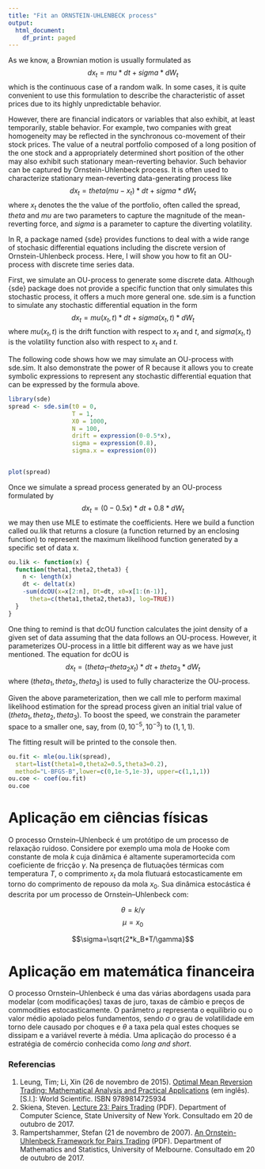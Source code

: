 ```yaml
---
title: "Fit an ORNSTEIN-UHLENBECK process"
output:
  html_document:
    df_print: paged
---
```


As we know, a Brownian motion is usually formulated as $$dx_t = mu*dt+sigma*dW_t$$ which is the continuous case of a random walk. In some cases, it is quite convenient to use this formulation to describe the characteristic of asset prices due to its highly unpredictable behavior.

However, there are financial indicators or variables that also exhibit, at least temporarily, stable behavior. For example, two companies with great homogeneity may be reflected in the synchronous co-movement of their stock prices. The value of a neutral portfolio composed of a long position of the one stock and a appropriately determined short position of the other may also exhibit such stationary mean-reverting behavior. Such behavior can be captured by Ornstein-Uhlenbeck process. It is often used to characterize stationary mean-reverting data-generating process like $$dx_t = theta (mu-x_t)*dt + sigma*dW_t$$ where $x_t$ denotes the the value of the portfolio, often called the spread, $theta$ and $mu$ are two parameters to capture the magnitude of the mean-reverting force, and $sigma$ is a parameter to capture the diverting volatility.

In R, a package named {sde} provides functions to deal with a wide range of stochasic differential equations including the discrete version of Ornstein-Uhlenbeck process. Here, I will show you how to fit an OU-process with discrete time series data.

First, we simulate an OU-process to generate some discrete data. Although {sde} package does not provide a specific function that only simulates this stochastic process, it offers a much more general one. sde.sim is a function to simulate any stochastic differential equation in the form $$dx_t = mu(x_t,t)*dt + sigma(x_t,t)*dW_t$$ where $mu(x_t,t)$ is the drift function with respect to $x_t$ and $t$, and $sigma(x_t,t)$ is the volatility function also with respect to $x_t$ and $t$.

The following code shows how we may simulate an OU-process with sde.sim. It also demonstrate the power of R because it allows you to create symbolic expressions to represent any stochastic differential equation that can be expressed by the formula above.

```r

library(sde)
spread <- sde.sim(t0 = 0,
                  T = 1,
                  X0 = 1000,
                  N = 100,
                  drift = expression(0-0.5*x),
                  sigma = expression(0.8),
                  sigma.x = expression(0))


plot(spread)

```

Once we simulate a spread process generated by an OU-process formulated by $$dx_t = (0-0.5x)*dt + 0.8*dW_t$$ we may then use MLE to estimate the coefficients. Here we build a function called ou.lik that returns a closure (a function returned by an enclosing function) to represent the maximum likelihood function generated by a specific set of data x.

```r
ou.lik <- function(x) {
  function(theta1,theta2,theta3) {
    n <- length(x)
    dt <- deltat(x)
    -sum(dcOU(x=x[2:n], Dt=dt, x0=x[1:(n-1)],
      theta=c(theta1,theta2,theta3), log=TRUE))
  }
}
```

One thing to remind is that dcOU function calculates the joint density of a given set of data assuming that the data follows an OU-process. However, it parameterizes OU-process in a little bit different way as we have just mentioned. The equation for dcOU is $$dx_t = (theta_1 – theta_2 x_t)*dt + theta_3*dW_t$$ where $(theta_1,theta_2,theta_3)$ is used to fully characterize the OU-process.

Given the above parameterization, then we call mle to perform maximal likelihood estimation for the spread process given an initial trial value of $(theta_1,theta_2,theta_3)$. To boost the speed, we constrain the parameter space to a smaller one, say, from $(0,10^{-5},10^{-3})$ to $(1,1,1)$.

The fitting result will be printed to the console then.

```r
ou.fit <- mle(ou.lik(spread),
  start=list(theta1=0,theta2=0.5,theta3=0.2),
  method="L-BFGS-B",lower=c(0,1e-5,1e-3), upper=c(1,1,1))
ou.coe <- coef(ou.fit)
ou.coe
```

# Aplicação em ciências físicas

O processo Ornstein–Uhlenbeck é um protótipo de um processo de relaxação ruidoso. Considere por exemplo uma mola de Hooke com constante de mola $k$ cuja dinâmica é altamente superamortecida com coeficiente de fricção $\gamma$. Na presença de flutuações térmicas com temperatura $T$, o comprimento $x_t$ da mola flutuará estocasticamente em torno do comprimento de repouso da mola $x_0$. Sua dinâmica estocástica é descrita por um processo de Ornstein–Uhlenbeck com:

$$\theta=k/\gamma$$
$$\mu=x_0$$

$$\sigma=\sqrt{2*k_B*T/\gamma}$$

# Aplicação em matemática financeira

O processo Ornstein–Uhlenbeck é uma das várias abordagens usada para modelar (com modificações) taxas de juro, taxas de câmbio e preços de commodities estocasticamente. O parâmetro $\mu$ representa o equilíbrio ou o valor médio apoiado pelos fundamentos, sendo $\sigma$ o grau de volatilidade em torno dele causado por choques e $\theta$ a taxa pela qual estes choques se dissipam e a variável reverte à média. Uma aplicação do processo é a estratégia de comércio conhecida como *long and short*.

### Referencias

1. Leung, Tim; Li, Xin (26 de novembro de 2015). [Optimal Mean Reversion Trading: Mathematical Analysis and Practical Applications](https://books.google.com.br/books/about/Optimal_Mean_Reversion_Trading.html?id=b2HFCwAAQBAJ&redir_esc=y) (em inglês). [S.l.]: World Scientific. ISBN 9789814725934
1. Skiena, Steven. [Lecture 23: Pairs Trading](http://www3.cs.stonybrook.edu/~skiena/691/lectures/lecture23.pdf) (PDF). Department of Computer Science, State University of New York. Consultado em 20 de outubro de 2017.
1. Rampertshammer, Stefan (21 de novembro de 2007). [An Ornstein-Uhlenbeck Framework for Pairs Trading](http://www.ms.unimelb.edu.au/publications/RampertshammerStefan.pdf) (PDF). Department of Mathematics and Statistics, University of Melbourne. Consultado em 20 de outubro de 2017.